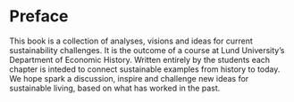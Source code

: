 # Preface {.unnumbered}

This book is a collection of analyses, visions and ideas for current sustainability challenges.
It is the outcome of a course at Lund University's Department of Economic History.
Written entirely by the students each chapter is inteded to connect sustainable examples from history to today.
We hope spark a discussion, inspire and challenge new ideas for sustainable living, based on what has worked in the past.